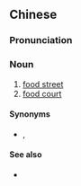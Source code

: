 ==Chinese==
{{zh-forms|type=21}}

===Pronunciation===
{{zh-pron
|m=měishíjiē
|c=mei5 sik6 gaai1
|cat=n
}}

===Noun===
{{zh-noun}}

# [[food street]]
# [[food court]]

====Synonyms====
* {{sense|food street}} {{zh-l|食街}}, {{zh-l|食品街}}

====See also====
* {{zh-l|小食中心|tr=xiǎoshí zhōngxīn}}